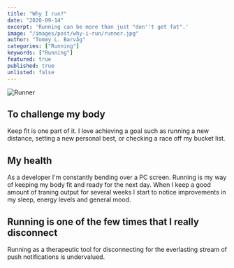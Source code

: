 ```yaml
---
title: "Why I run?"
date: "2020-09-14"
excerpt: 'Running can be more than just "don''t get fat".'
image: "/images/post/why-i-run/runner.jpg"
author: "Tommy L. Barvåg"
categories: ["Running"]
keywords: ["Running"]
featured: true
published: true
unlisted: false
---
```


<Image alt="Runner" src="/images/post/why-i-run/runner.jpg" width={1000} height={667} priority />

## To challenge my body

Keep fit is one part of it. I love achieving a goal such as running a new distance, setting a new personal best, or checking a race off my bucket list.

<StravaRunningGoals center />

## My health

As a developer I'm constantly bending over a PC screen. Running is my way of keeping my body
fit and ready for the next day. When I keep a good amount of traning output for several
weeks I start to notice improvements in my sleep, energy levels and general mood.

## Running is one of the few times that I really disconnect

Running as a therapeutic tool for disconnecting for the everlasting stream of push
notifications is undervalued.

<LastStravaActivity />
